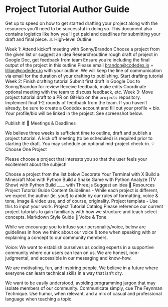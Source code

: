 # Project Tutorial Author Guide

Get up to speed on how to get started drafting your project along with the resources you’ll need to be successful in doing so. This document also contains logistics like how you’ll get paid and deadlines for submitting your draft and final piece.
⚓ High-level Outline

Week 1:
Attend kickoff meeting with Sonny/Brandon
Choose a project from the given list or suggest an idea
Research/outline rough draft of project in Google Doc, get feedback from team
Ensure you’re including the final output of the project in this outline
Please email brandon@codedex.io + lillian@codedex.io with your outline. We will keep the line of communication via email for the duration of your drafting to publishing.
Start drafting tutorial
Week 2: 
Finish drafting tutorial
Submit first draft in Google Doc to Sonny/Brandon for review
Receive feedback, make edits
Coordinate optional meeting with the team to discuss feedback, etc.
Week 3: 
Move project tutorial draft to a PR on GitHub on the `projects` repository.
Implement final 1-2 rounds of feedback from the team.
If you haven’t already, be sure to create a Codédex account and fill out your profile + bio. Your profile/bio will be linked in the project. See screenshot below.

Publish it!
🤝 Meetings & Deadlines

We believe three weeks is sufficient time to outline, draft and publish a project tutorial. 
A kick off meeting (to be scheduled) is required prior to starting the draft.
You may schedule an optional mid-project check-in.
💡 Choose One Project

Please choose a project that interests you so that the user feels your excitement about the subject! 

Choose a project from the list below
Decorate Your Terminal with X
Build a Minecraft Mod with Python
Build a Snake Game with Python
Analyze (TV Show) with Python
Build ____ with Three.js
Suggest an idea
📖 Resources
Project Tutorial Guide
Content Guidelines - While each project is different, we expect the author (ie. you!) to abide by our rules of formatting, voice & tone, image & video use, and of course, originality.
Project template - Use this to input your work.
Project Tutorial Catalog
Please reference our current project tutorials to gain familiarity with how we structure and teach select concepts.
Markdown Style Guide
💭 Voice & Tone

While we encourage you to infuse your personality/voice, below are guidelines in how we think about our voice & tone when speaking with or explaining a concept to our community members.

Voice: We want to establish ourselves as coding experts in a supportive community where our users can lean on us. We are honest, non-judgmental, and accessible in our messaging and know-how. 


We are motivating, fun, and inspiring people. We believe in a future where everyone can learn technical skills in a way that isn’t dry.

We want to be easily understood, avoiding programming jargon that may isolate members of our community. Communicate simply, cue The Feynman Technique. Use humor, when relevant, and a mix of casual and professional language when teaching a topic. 